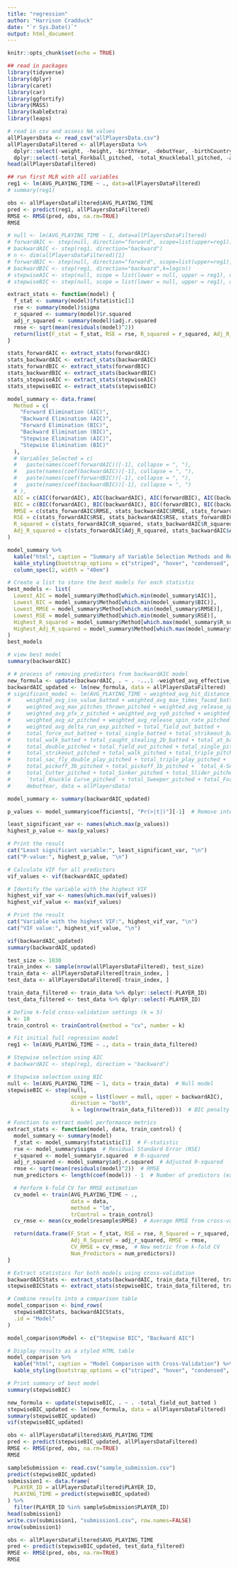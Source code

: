 ---
title: "regression"
author: "Harrison Cradduck"
date: "`r Sys.Date()`"
output: html_document
---

```{r setup, include=FALSE}
knitr::opts_chunk$set(echo = TRUE)
```

```{r, warning=FALSE, message=FALSE}
## read in packages
library(tidyverse)
library(dplyr)
library(caret)
library(car)
library(ggfortify)
library(MASS)
library(kableExtra)
library(leaps)
```

```{r}
# read in csv and assess NA values
allPlayersData <- read_csv("allPlayersData.csv")
allPlayersDataFiltered <- allPlayersData %>%
  dplyr::select(-weight, -height, -birthYear, -debutYear, -birthCountry, -bats, -throws) %>% 
  dplyr::select(-total_Forkball_pitched, -total_Knuckleball_pitched, -atBatsFaced_pitched, -plateAppearances_batted)
head(allPlayersDataFiltered)
```

```{r}
## run first MLR with all variables
reg1 <- lm(AVG_PLAYING_TIME ~ ., data=allPlayersDataFiltered)
# summary(reg1)

obs <- allPlayersDataFiltered$AVG_PLAYING_TIME
pred <- predict(reg1, allPlayersDataFiltered)
RMSE <- RMSE(pred, obs, na.rm=TRUE)
RMSE
```

```{r}
# null <- lm(AVG_PLAYING_TIME ~ 1, data=allPlayersDataFiltered)
# forwardAIC <- step(null, direction="forward", scope=list(upper=reg1))
# backwardAIC <- step(reg1, direction="backward")
# n <- dim(allPlayersDataFiltered)[1]
# forwardBIC <- step(null, direction="forward", scope=list(upper=reg1),k=log(n))
# backwardBIC <- step(reg1, direction="backward",k=log(n))
# stepwiseAIC <- step(null, scope = list(lower = null, upper = reg1), direction = "both")
# stepwiseBIC <- step(null, scope = list(lower = null, upper = reg1), direction = "both", k = log(n))
```

```{r}
extract_stats <- function(model) {
  f_stat <- summary(model)$fstatistic[1]
  rse <- summary(model)$sigma
  r_squared <- summary(model)$r.squared
  adj_r_squared <- summary(model)$adj.r.squared
  rmse <- sqrt(mean(residuals(model)^2))
  return(list(F_stat = f_stat, RSE = rse, R_squared = r_squared, Adj_R_squared = adj_r_squared, RMSE = rmse))
}

stats_forwardAIC <- extract_stats(forwardAIC)
stats_backwardAIC <- extract_stats(backwardAIC)
stats_forwardBIC <- extract_stats(forwardBIC)
stats_backwardBIC <- extract_stats(backwardBIC)
stats_stepwiseAIC <- extract_stats(stepwiseAIC)
stats_stepwiseBIC <- extract_stats(stepwiseBIC)

model_summary <- data.frame(
  Method = c(
    "Forward Elimination (AIC)", 
    "Backward Elimination (AIC)", 
    "Forward Elimination (BIC)", 
    "Backward Elimination (BIC)",
    "Stepwise Elimination (AIC)",
    "Stepwise Elimination (BIC)"
  ),
  # Variables_Selected = c(
  #   paste(names(coef(forwardAIC))[-1], collapse = ", "),
  #   paste(names(coef(backwardAIC))[-1], collapse = ", "),
  #   paste(names(coef(forwardBIC))[-1], collapse = ", "),
  #   paste(names(coef(backwardBIC))[-1], collapse = ", ")
  # ),
  AIC = c(AIC(forwardAIC), AIC(backwardAIC), AIC(forwardBIC), AIC(backwardBIC), AIC(stepwiseAIC), AIC(stepwiseBIC)),
  BIC = c(BIC(forwardAIC), BIC(backwardAIC), BIC(forwardBIC), BIC(backwardBIC), AIC(stepwiseAIC), AIC(stepwiseBIC)),
  RMSE = c(stats_forwardAIC$RMSE, stats_backwardAIC$RMSE, stats_forwardBIC$RMSE, stats_backwardBIC$RMSE, stats_stepwiseAIC$RMSE, stats_stepwiseBIC$RMSE),
  RSE = c(stats_forwardAIC$RSE, stats_backwardAIC$RSE, stats_forwardBIC$RSE, stats_backwardBIC$RSE, stats_stepwiseAIC$RSE, stats_stepwiseBIC$RSE),
  R_squared = c(stats_forwardAIC$R_squared, stats_backwardAIC$R_squared, stats_forwardBIC$R_squared, stats_backwardBIC$R_squared, stats_stepwiseAIC$R_squared, stats_stepwiseBIC$R_squared),
  Adj_R_squared = c(stats_forwardAIC$Adj_R_squared, stats_backwardAIC$Adj_R_squared, stats_forwardBIC$Adj_R_squared, stats_backwardBIC$Adj_R_squared, stats_stepwiseAIC$Adj_R_squared, stats_stepwiseBIC$Adj_R_squared)
)

model_summary %>%
  kable("html", caption = "Summary of Variable Selection Methods and Results") %>%
  kable_styling(bootstrap_options = c("striped", "hover", "condensed", "responsive")) %>%
  column_spec(2, width = "40em")
```

```{r}
# Create a list to store the best models for each statistic
best_models <- list(
  Lowest_AIC = model_summary$Method[which.min(model_summary$AIC)],
  Lowest_BIC = model_summary$Method[which.min(model_summary$BIC)],
  Lowest_RMSE = model_summary$Method[which.min(model_summary$RMSE)],
  Lowest_RSE = model_summary$Method[which.min(model_summary$RSE)],
  Highest_R_squared = model_summary$Method[which.max(model_summary$R_squared)],
  Highest_Adj_R_squared = model_summary$Method[which.max(model_summary$Adj_R_squared)]
)
best_models
```

```{r}
# view best model
summary(backwardAIC)
```


```{r}
# # process of removing predictors from backwardAIC model
new_formula <- update(backwardAIC, . ~ . -...1 -weighted_avg_effective_speed_pitched -total_pickoff_caught_stealing_2b_pitched -total_sac_bunt_double_play_pitched -total_at_bats_faced_as_starter_pitched -total_sac_bunt_double_play_batted -weighted_avg_pfx_z_pitched -total_field_out_batted -weighted_avg_hit_location_batted -weighted_avg_vy0_pitched -total_single_batted -total_double_pitched -weighted_avg_iso_value_batted)
backwardAIC_updated <- lm(new_formula, data = allPlayersDataFiltered)
# significant_model <- lm(AVG_PLAYING_TIME ~ weighted_avg_hit_distance_sc_batted +
#     weighted_avg_iso_value_batted + weighted_avg_max_times_faced_batted +
#     weighted_avg_max_pitches_thrown_pitched + weighted_avg_release_speed_pitched +
#     weighted_avg_pfx_z_pitched + weighted_avg_vy0_pitched + weighted_avg_ay_pitched +
#     weighted_avg_az_pitched + weighted_avg_release_spin_rate_pitched +
#     weighted_avg_delta_run_exp_pitched + total_field_out_batted +
#     total_force_out_batted + total_single_batted + total_strikeout_batted +
#     total_walk_batted + total_caught_stealing_2b_batted + total_at_bats_faced_as_starter_pitched +
#     total_double_pitched + total_field_out_pitched + total_single_pitched +
#     total_strikeout_pitched + total_walk_pitched + total_triple_pitched +
#     total_sac_fly_double_play_pitched + total_triple_play_pitched +
#     total_pickoff_3b_pitched + total_pickoff_1b_pitched + `total_4-Seam Fastball_pitched` +
#     total_Cutter_pitched + total_Sinker_pitched + total_Slider_pitched +
#     `total_Knuckle Curve_pitched` + total_Sweeper_pitched + total_Forkball_pitched +
#     debutYear, data = allPlayersData)

model_summary <- summary(backwardAIC_updated)

p_values <- model_summary$coefficients[, "Pr(>|t|)"][-1]  # Remove intercept

least_significant_var <- names(which.max(p_values))
highest_p_value <- max(p_values)

# Print the result
cat("Least significant variable:", least_significant_var, "\n")
cat("P-value:", highest_p_value, "\n")

# Calculate VIF for all predictors
vif_values <- vif(backwardAIC_updated)

# Identify the variable with the highest VIF
highest_vif_var <- names(which.max(vif_values))
highest_vif_value <- max(vif_values)

# Print the result
cat("Variable with the highest VIF:", highest_vif_var, "\n")
cat("VIF value:", highest_vif_value, "\n")

vif(backwardAIC_updated)
summary(backwardAIC_updated)
```

```{r}
test_size <- 1030
train_index <- sample(nrow(allPlayersDataFiltered), test_size)
train_data <- allPlayersDataFiltered[train_index, ]
test_data <- allPlayersDataFiltered[-train_index, ]

train_data_filtered <- train_data %>% dplyr::select(-PLAYER_ID)
test_data_filtered <- test_data %>% dplyr::select(-PLAYER_ID)

# Define k-fold cross-validation settings (k = 5)
k <- 10
train_control <- trainControl(method = "cv", number = k)

# Fit initial full regression model
reg1 <- lm(AVG_PLAYING_TIME ~ ., data = train_data_filtered)

# Stepwise selection using AIC
# backwardAIC <- step(reg1, direction = "backward")

# Stepwise selection using BIC
null <- lm(AVG_PLAYING_TIME ~ 1, data = train_data)  # Null model
stepwiseBIC <- step(null, 
                    scope = list(lower = null, upper = backwardAIC), 
                    direction = "both", 
                    k = log(nrow(train_data_filtered)))  # BIC penalty

# Function to extract model performance metrics
extract_stats <- function(model, data, train_control) {
  model_summary <- summary(model)
  f_stat <- model_summary$fstatistic[1]  # F-statistic
  rse <- model_summary$sigma  # Residual Standard Error (RSE)
  r_squared <- model_summary$r.squared  # R-squared
  adj_r_squared <- model_summary$adj.r.squared  # Adjusted R-squared
  rmse <- sqrt(mean(residuals(model)^2))  # RMSE
  num_predictors <- length(coef(model)) - 1  # Number of predictors (excluding intercept)

  # Perform k-fold CV for RMSE estimation
  cv_model <- train(AVG_PLAYING_TIME ~ ., 
                    data = data, 
                    method = "lm", 
                    trControl = train_control)
  cv_rmse <- mean(cv_model$resample$RMSE)  # Average RMSE from cross-validation

  return(data.frame(F_Stat = f_stat, RSE = rse, R_Squared = r_squared, 
                    Adj_R_Squared = adj_r_squared, RMSE = rmse, 
                    CV_RMSE = cv_rmse,  # New metric from k-fold CV
                    Num_Predictors = num_predictors))
}

# Extract statistics for both models using cross-validation
backwardAICStats <- extract_stats(backwardAIC, train_data_filtered, train_control)
stepwiseBICStats <- extract_stats(stepwiseBIC, train_data_filtered, train_control)

# Combine results into a comparison table
model_comparison <- bind_rows(
  stepwiseBICStats, backwardAICStats,
  .id = "Model"
)

model_comparison$Model <- c("Stepwise BIC", "Backward AIC")

# Display results as a styled HTML table
model_comparison %>%
  kable("html", caption = "Model Comparison with Cross-Validation") %>%
  kable_styling(bootstrap_options = c("striped", "hover", "condensed", "responsive"))

# Print summary of best model
summary(stepwiseBIC)
```

```{r}
new_formula <- update(stepwiseBIC, . ~ . -total_field_out_batted )
stepwiseBIC_updated <- lm(new_formula, data = allPlayersDataFiltered)
summary(stepwiseBIC_updated)
vif(stepwiseBIC_updated)

obs <- allPlayersDataFiltered$AVG_PLAYING_TIME
pred <- predict(stepwiseBIC_updated, allPlayersDataFiltered)
RMSE <- RMSE(pred, obs, na.rm=TRUE)
RMSE
```

```{r}
sampleSubmission <- read.csv("sample_submission.csv")
predict(stepwiseBIC_updated)
submission1 <- data.frame(
  PLAYER_ID = allPlayersDataFiltered$PLAYER_ID,
  PLAYING_TIME = predict(stepwiseBIC_updated)
) %>% 
  filter(PLAYER_ID %in% sampleSubmission$PLAYER_ID)
head(submission1)
write.csv(submission1, "submission1.csv", row.names=FALSE)
nrow(submission1)
```

```{r}
obs <- allPlayersDataFiltered$AVG_PLAYING_TIME
pred <- predict(stepwiseBIC_updated, test_data_filtered)
RMSE <- RMSE(pred, obs, na.rm=TRUE)
RMSE
```

